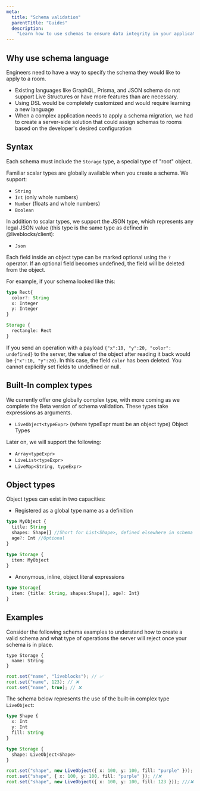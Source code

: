 ```yaml
---
meta:
  title: "Schema validation"
  parentTitle: "Guides"
  description:
    "Learn how to use schemas to ensure data integrity in your application"
---
```


## Why use schema language

Engineers need to have a way to specify the schema they would like to apply to a
room.

- Existing languages like GraphQL, Prisma, and JSON schema do not support Live
  Structures or have more features than are necessary.
- Using DSL would be completely customized and would require learning a new
  language
- When a complex application needs to apply a schema migration, we had to create
  a server-side solution that could assign schemas to rooms based on the
  developer's desired configuration

## Syntax

Each schema must include the `Storage` type, a special type of "root" object.

Familiar scalar types are globally available when you create a schema. We
support:

- `String`
- `Int` (only whole numbers)
- `Number` (floats and whole numbers)
- `Boolean`

In addition to scalar types, we support the JSON type, which represents any
legal JSON value (this type is the same type as defined in @liveblocks/client):

- `Json`

Each field inside an object type can be marked optional using the `?` operator.
If an optional field becomes undefined, the field will be deleted from the
object.

For example, if your schema looked like this:

```ts
type Rect{
  color?: String
  x: Integer
  y: Integer
}

Storage {
  rectangle: Rect
}
```

If you send an operation with a payload `{"x":10, "y":20, "color": undefined}`
to the server, the value of the object after reading it back would be
`{"x":10, "y":20}`. In this case, the field `color` has been deleted. You cannot
explicitly set fields to undefined or null.

## Built-In complex types

We currently offer one globally complex type, with more coming as we complete
the Beta version of schema validation. These types take expressions as
arguments.

- `LiveObject<typeExpr>` (where typeExpr must be an object type) Object Types

Later on, we will support the following:

- `Array<typeExpr>`
- `LiveList<typeExpr>`
- `LiveMap<String, typeExpr> `

## Object types

Object types can exist in two capacities:

- Registered as a global type name as a definition

```ts
type MyObject {
  title: String
  shapes: Shape[] //Short for List<Shape>, defined elsewhere in schema
  age?: Int //Optional
}

type Storage {
  item: MyObject
}
```

- Anonymous, inline, object literal expressions

```ts
type Storage{
  item: {title: String, shapes:Shape[], age?: Int}
}
```

## Examples

Consider the following schema examples to understand how to create a valid
schema and what type of operations the server will reject once your schema is in
place.

```
type Storage {
  name: String
}
```

```ts
root.set("name", "liveblocks"); // ✅
root.set("name", 123); // ❌
root.set("name", true); // ❌
```

The schema below represents the use of the built-in complex type `LiveObject`:

```ts
type Shape {
  x: Int
  y: Int
  fill: String
}

type Storage {
  shape: LiveObject<Shape>
}
```

```ts
root.set("shape", new LiveObject({ x: 100, y: 100, fill: "purple" })); // ✅
root.set("shape", { x: 100, y: 100, fill: "purple" }); //❌
root.set("shape", new LiveObject({ x: 100, y: 100, fill: 123 })); ///❌
```
